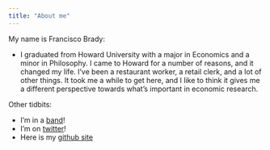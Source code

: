 ```yaml
---
title: "About me"
---
```


My name is Francisco Brady: 

- I graduated from Howard University with a major in Economics and a minor in Philosophy. I came to Howard for a number of reasons, and it changed my life. I've been a restaurant worker, a retail clerk, and a lot of other things. It took me a while to get here, and I like to think it gives me a different perspective towards what's important in economic research. 
  
Other tidbits:

* I'm in a [band](https://www.knightlyreeding.com/)!
* I'm on [twitter](https://twitter.com/mrfbrady)!
* Here is my [github site](https://github.com/franciscothebrady)
